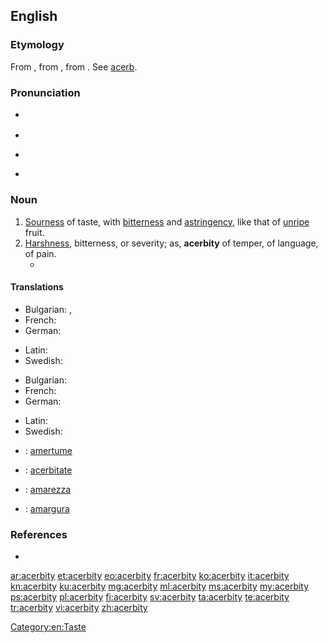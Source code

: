 ==English==

===Etymology===
From {{etyl|fr|en}} {{term|acerbité|lang=fr}}, from {{etyl|la|en}} {{term/t|la|acerbitās||acerbity; harshness}}, from {{term|acerbus||bitter|lang=la}}. See [[acerb]].

===Pronunciation===
* {{a|UK}} {{IPA|/əˈsɜːbɪti/}}
* {{audio|en-uk-acerbity.ogg|Audio (UK)}}
* {{a|US}} {{IPA|/əˈsɝbɪdi/}}
* {{audio|en-us-acerbity.ogg|Audio (US)}}

===Noun===
{{en-noun|acerbities}}

# [[sourness|Sourness]] of taste, with [[bitterness]] and [[astringency]], like that of [[unripe]] fruit.
# [[harshness|Harshness]], bitterness, or severity; as, '''acerbity''' of temper, of language, of pain.
#* {{quote-book|year=1905|author=[[w:Emma Orczy|Baroness Emmuska Orczy]]
|title=[[w:The Case of Miss Elliott|The Case of Miss Elliott]]
|chapter=1|url=http://openlibrary.org/works/OL8479084W
|passage=“Well&thinsp;?” I repeated with some '''acerbity'''. I had been wondering for the last ten minutes how many more knots he would manage to make in that same bit of string before he actually started undoing them again.}}

====Translations====
{{trans-top|sourness}}
* Bulgarian: {{t|bg|стипчивост}},  {{t|bg|тръпчивост}}
* French: {{t+|fr|acerbité|f}}
* German: {{t|de|Sauerkeit|f}}
{{trans-mid}}
* Latin: {{t|la|acerbitās|f}}
* Swedish: {{t|sv|syrlighet}}
{{trans-bottom}}

{{trans-top|harshness}}
* Bulgarian: {{t+|bg|саркастичност}}
* French: {{t+|fr|acerbité|f}}
* German: {{t|de|Bitterkeit|f}}
{{trans-mid}}
* Latin: {{t|la|acerbitās|f}}
* Swedish: {{t+|sv|bitterhet}}
{{trans-bottom}}

{{checktrans-top}}
* {{ttbc|fr}}: [[amertume]] {{f}}
* {{ttbc|ia}}: [[acerbitate]]
{{trans-mid}}
* {{ttbc|it}}: [[amarezza]] {{f}}
* {{ttbc|es}}: [[amargura]] {{f}}
{{trans-bottom}}

===References===
* {{R:Webster 1913}}

[[Category:en:Taste]]

[[ar:acerbity]]
[[et:acerbity]]
[[eo:acerbity]]
[[fr:acerbity]]
[[ko:acerbity]]
[[it:acerbity]]
[[kn:acerbity]]
[[ku:acerbity]]
[[mg:acerbity]]
[[ml:acerbity]]
[[ms:acerbity]]
[[my:acerbity]]
[[ps:acerbity]]
[[pl:acerbity]]
[[fi:acerbity]]
[[sv:acerbity]]
[[ta:acerbity]]
[[te:acerbity]]
[[tr:acerbity]]
[[vi:acerbity]]
[[zh:acerbity]]